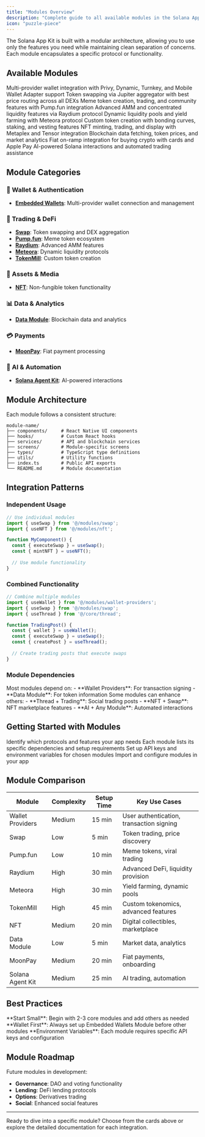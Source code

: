 ```yaml
---
title: "Modules Overview"
description: "Complete guide to all available modules in the Solana App Kit"
icon: "puzzle-piece"
---
```


The Solana App Kit is built with a modular architecture, allowing you to use only the features you need while maintaining clean separation of concerns. Each module encapsulates a specific protocol or functionality.

## Available Modules

<CardGroup cols={2}>
  <Card title="Embedded Wallets" icon="wallet" href="/docs/modules/wallet-providers">
    Multi-provider wallet integration with Privy, Dynamic, Turnkey, and Mobile Wallet Adapter support
  </Card>
  
  <Card title="Swap" icon="arrow-right-arrow-left" href="/docs/modules/swap">
    Token swapping via Jupiter aggregator with best price routing across all DEXs
  </Card>
  
  <Card title="Pump.fun" icon="rocket" href="/docs/modules/pump-fun">
    Meme token creation, trading, and community features with Pump.fun integration
  </Card>
  
  <Card title="Raydium" icon="chart-line" href="/docs/modules/raydium">
    Advanced AMM and concentrated liquidity features via Raydium protocol
  </Card>
  
  <Card title="Meteora" icon="meteor" href="/docs/modules/meteora">
    Dynamic liquidity pools and yield farming with Meteora protocol
  </Card>
  
  <Card title="TokenMill" icon="gear" href="/docs/modules/token-mill">
    Custom token creation with bonding curves, staking, and vesting features
  </Card>
  
  <Card title="NFT" icon="image" href="/docs/modules/nft">
    NFT minting, trading, and display with Metaplex and Tensor integration
  </Card>
  
  <Card title="Data Module" icon="database" href="/docs/modules/data-module">
    Blockchain data fetching, token prices, and market analytics
  </Card>
  
  <Card title="MoonPay" icon="credit-card" href="/docs/modules/moonpay">
    Fiat on-ramp integration for buying crypto with cards and Apple Pay
  </Card>
  
  <Card title="Solana Agent Kit" icon="robot" href="/docs/modules/solana-agent-kit">
    AI-powered Solana interactions and automated trading assistance
  </Card>
</CardGroup>

## Module Categories

### 🔐 Wallet & Authentication
- **[Embedded Wallets](/docs/modules/wallet-providers)**: Multi-provider wallet connection and management

### 💱 Trading & DeFi
- **[Swap](/docs/modules/swap)**: Token swapping and DEX aggregation
- **[Pump.fun](/docs/modules/pump-fun)**: Meme token ecosystem
- **[Raydium](/docs/modules/raydium)**: Advanced AMM features
- **[Meteora](/docs/modules/meteora)**: Dynamic liquidity protocols
- **[TokenMill](/docs/modules/token-mill)**: Custom token creation

### 🎨 Assets & Media
- **[NFT](/docs/modules/nft)**: Non-fungible token functionality

### 📊 Data & Analytics
- **[Data Module](/docs/modules/data-module)**: Blockchain data and analytics

### 💳 Payments
- **[MoonPay](/docs/modules/moonpay)**: Fiat payment processing

### 🤖 AI & Automation
- **[Solana Agent Kit](/docs/modules/solana-agent-kit)**: AI-powered interactions

## Module Architecture

Each module follows a consistent structure:

```
module-name/
├── components/     # React Native UI components
├── hooks/          # Custom React hooks
├── services/       # API and blockchain services
├── screens/        # Module-specific screens
├── types/          # TypeScript type definitions
├── utils/          # Utility functions
├── index.ts        # Public API exports
└── README.md       # Module documentation
```

## Integration Patterns

### Independent Usage
```typescript
// Use individual modules
import { useSwap } from '@/modules/swap';
import { useNFT } from '@/modules/nft';

function MyComponent() {
  const { executeSwap } = useSwap();
  const { mintNFT } = useNFT();
  
  // Use module functionality
}
```

### Combined Functionality
```typescript
// Combine multiple modules
import { useWallet } from '@/modules/wallet-providers';
import { useSwap } from '@/modules/swap';
import { useThread } from '@/core/thread';

function TradingPost() {
  const { wallet } = useWallet();
  const { executeSwap } = useSwap();
  const { createPost } = useThread();
  
  // Create trading posts that execute swaps
}
```

### Module Dependencies

<Tabs>
  <Tab title="Core Dependencies">
    Most modules depend on:
    - **Wallet Providers**: For transaction signing
    - **Data Module**: For token information
  </Tab>
  
  <Tab title="Optional Dependencies">
    Some modules can enhance others:
    - **Thread + Trading**: Social trading posts
    - **NFT + Swap**: NFT marketplace features
    - **AI + Any Module**: Automated interactions
  </Tab>
</Tabs>

## Getting Started with Modules

<Steps>
  <Step title="Choose Your Modules">
    Identify which protocols and features your app needs
  </Step>
  
  <Step title="Install Dependencies">
    Each module lists its specific dependencies and setup requirements
  </Step>
  
  <Step title="Configure Environment">
    Set up API keys and environment variables for chosen modules
  </Step>
  
  <Step title="Initialize Modules">
    Import and configure modules in your app
  </Step>
</Steps>

## Module Comparison

| Module | Complexity | Setup Time | Key Use Cases |
|--------|------------|------------|---------------|
| Wallet Providers | Medium | 15 min | User authentication, transaction signing |
| Swap | Low | 5 min | Token trading, price discovery |
| Pump.fun | Low | 10 min | Meme tokens, viral trading |
| Raydium | High | 30 min | Advanced DeFi, liquidity provision |
| Meteora | High | 30 min | Yield farming, dynamic pools |
| TokenMill | High | 45 min | Custom tokenomics, advanced features |
| NFT | Medium | 20 min | Digital collectibles, marketplace |
| Data Module | Low | 5 min | Market data, analytics |
| MoonPay | Medium | 20 min | Fiat payments, onboarding |
| Solana Agent Kit | Medium | 25 min | AI trading, automation |

## Best Practices

<Warning>
  **Start Small**: Begin with 2-3 core modules and add others as needed
</Warning>

<Tip>
  **Wallet First**: Always set up Embedded Wallets Module before other modules
</Tip>

<Note>
  **Environment Variables**: Each module requires specific API keys and configuration
</Note>

## Module Roadmap

Future modules in development:
- **Governance**: DAO and voting functionality
- **Lending**: DeFi lending protocols
- **Options**: Derivatives trading
- **Social**: Enhanced social features

---

Ready to dive into a specific module? Choose from the cards above or explore the detailed documentation for each integration.